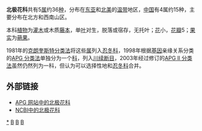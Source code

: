{{Unreferenced|time=2018-09-09T02:42:03+00:00}}
{{Automatic taxobox
| taxon = Linnaeaceae
| authority = [[Backlund|Backlund]], 1908
| image = Linnaea borealis.jpg
| image_caption = 北极花 （''Linnaea borealis''）
| subdivision_ranks = [[属|属]]
| subdivision = 
* [[六道木属|六道木属]] Abelia
* [[双盾木属|双盾木属]] Dipelta
* [[猬实属|猬实属]] Kolkwitzia
* [[北极花属|北极花属]] Linnaea
* [[盆花属|盆花属]] Zabelia
}}

'''北极花科'''共有5[[属|属]]约36[[种|种]]，分布在[[东亚|东亚]]和[[北美|北美]]的[[温带|温带]]地区，[[中国|中国]]有4属约15种，主要分布在北方和西南山区。

本科[[植物|植物]]为[[灌木|灌木]]或木质[[藤本|藤本]]，单[[叶|叶]]对生，脱落或宿存，无托叶；[[花|花]]小，[[花瓣|花瓣]]5；[[果实|果实]]为[[蒴果|蒴果]]。

1981年的[[克朗奎斯特分类法|克朗奎斯特分类法]]将这些[[属|属]]列入[[忍冬科|忍冬科]]，1998年根据[[基因|基因]]亲缘关系分类的[[APG_分类法|APG 分类法]]单独分为一个[[科|科]]，列入[[川续断目|川续断目]]，2003年经过修订的[[APG_II_分类法|APG II 分类法]]虽然仍然列为一科，但认为可以选择性地和[[忍冬科|忍冬科]]合并。

==外部链接==
* [http://www.mobot.org/MOBOT/Research/APWeb/orders/dipsacalesweb.htm#Linnaeaceae APG 网站中的北极花科]{{Wayback|url=http://www.mobot.org/MOBOT/Research/APWeb/orders/dipsacalesweb.htm#Linnaeaceae |date=20070610041725 }}
* [http://www.ncbi.nlm.nih.gov/Taxonomy/Browser/wwwtax.cgi?lin=s&p=has_linkout&id=91885 NCBI中的北极花科]
{{Taxonbar|from=Q134924}}

[[Category:北极花科|*]]
[[Category:植物科名|B]]
[[Category:川续断目|B]]
[[Category:1908年描述的分类群|B]]